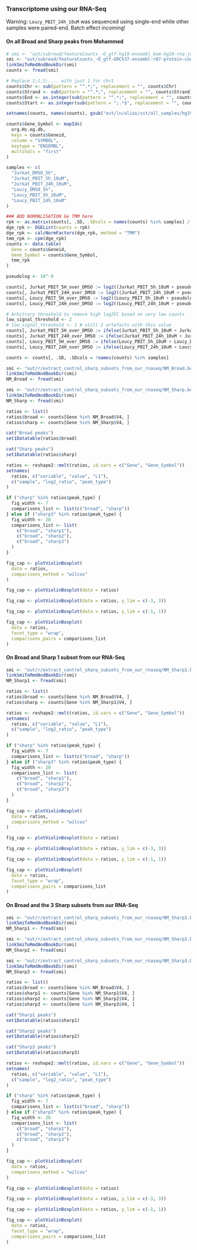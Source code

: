 ### Transcriptome using our RNA-Seq

Warning: `Loucy_PBIT_24h_10uM` was sequenced using single-end while other samples were paired-end. Batch effect incoming!

#### On all Broad and Sharp peaks from Mohammed

```r
# smi <- 'out/subread/featureCounts_-O_gtf-hg19-ensembl_bam-hg19-rna-jurkat-loucy.tsv'
smi <- "out/subread/featureCounts_-O_gtf-GRCh37-ensembl-r87-protein-coding_bam-hg19-rna-jurkat-loucy-pbit.tsv"
linkSmiToRmdAndBookDir(smi)
counts <- fread(smi)

# Replace 1;1;1;.... with just 1 for chr1
counts$Chr <- sub(pattern = "^.*;", replacement = "", counts$Chr)
counts$Strand <- sub(pattern = "^.*;", replacement = "", counts$Strand)
counts$End <- as.integer(sub(pattern = "^.*;", replacement = "", counts$End))
counts$Start <- as.integer(sub(pattern = ";.*$", replacement = "", counts$Start))

setnames(counts, names(counts), gsub("out/ln/alias/sst/all_samples/hg19/bam/|.bam", "", names(counts)))

counts$Gene_Symbol <- mapIds(
  org.Hs.eg.db,
  keys = counts$Geneid,
  column = "SYMBOL",
  keytype = "ENSEMBL",
  multiVals = "first"
)

samples <- c(
  "Jurkat_DMSO_5h",
  "Jurkat_PBIT_5h_10uM",
  "Jurkat_PBIT_24h_10uM",
  "Loucy_DMSO_5h",
  "Loucy_PBIT_5h_10uM",
  "Loucy_PBIT_24h_10uM"
)

### ADD NORMALISATION Ge TMM here
rpk <- as.matrix(counts[, .SD, .SDcols = names(counts) %in% samples] / (counts$Length / 1000))
dge_rpk <- DGEList(counts = rpk)
dge_rpk <- calcNormFactors(dge_rpk, method = "TMM")
tmm_rpk <- cpm(dge_rpk)
counts <- data.table(
  Gene = counts$Geneid,
  Gene_Symbol = counts$Gene_Symbol,
  tmm_rpk
)

pseudolog <- 10^-9

counts[, Jurkat_PBIT_5H_over_DMSO := log2((Jurkat_PBIT_5h_10uM + pseudolog) / (Jurkat_DMSO_5h + pseudolog))]
counts[, Jurkat_PBIT_24H_over_DMSO := log2((Jurkat_PBIT_24h_10uM + pseudolog) / (Jurkat_DMSO_5h + pseudolog))]
counts[, Loucy_PBIT_5H_over_DMSO := log2((Loucy_PBIT_5h_10uM + pseudolog) / (Loucy_DMSO_5h + pseudolog))]
counts[, Loucy_PBIT_24H_over_DMSO := log2((Loucy_PBIT_24h_10uM + pseudolog) / (Loucy_DMSO_5h + pseudolog))]

# Arbitrary threshold to remove high log2FC based on very low counts
low_signal_threshold <- 2
# low_signal_threshold <- 1 # still 2 artefacts with this value
counts[, Jurkat_PBIT_5H_over_DMSO := ifelse(Jurkat_PBIT_5h_10uM + Jurkat_DMSO_5h < low_signal_threshold, 0, Jurkat_PBIT_5H_over_DMSO)]
counts[, Jurkat_PBIT_24H_over_DMSO := ifelse(Jurkat_PBIT_24h_10uM + Jurkat_DMSO_5h < low_signal_threshold, 0, Jurkat_PBIT_24H_over_DMSO)]
counts[, Loucy_PBIT_5H_over_DMSO := ifelse(Loucy_PBIT_5h_10uM + Loucy_DMSO_5h < low_signal_threshold, 0, Loucy_PBIT_5H_over_DMSO)]
counts[, Loucy_PBIT_24H_over_DMSO := ifelse(Loucy_PBIT_24h_10uM + Loucy_DMSO_5h < low_signal_threshold, 0, Loucy_PBIT_24H_over_DMSO)]

counts <- counts[, .SD, .SDcols = !names(counts) %in% samples]

smi <- "out/r/extract_control_sharp_subsets_from_our_rnaseq/NM_Broad.bed"
linkSmiToRmdAndBookDir(smi)
NM_Broad <- fread(smi)

smi <- "out/r/extract_control_sharp_subsets_from_our_rnaseq/NM_Sharp.bed"
linkSmiToRmdAndBookDir(smi)
NM_Sharp <- fread(smi)

ratios <- list()
ratios$broad <- counts[Gene %in% NM_Broad$V4, ]
ratios$sharp <- counts[Gene %in% NM_Sharp$V4, ]

cat("Broad peaks")
set1Datatable(ratios$broad)

cat("Sharp peaks")
set1Datatable(ratios$sharp)

ratios <- reshape2::melt(ratios, id.vars = c("Gene", "Gene_Symbol"))
setnames(
  ratios, c("variable", "value", "L1"),
  c("sample", "log2_ratio", "peak_type")
)

if ("sharp" %in% ratios$peak_type) {
  fig_width <- 7
  comparisons_list <- list(c("broad", "sharp"))
} else if ("sharp3" %in% ratios$peak_type) {
  fig_width <- 20
  comparisons_list <- list(
    c("broad", "sharp1"),
    c("broad", "sharp2"),
    c("broad", "sharp3")
  )
}
```

```r
fig_cap <- plotViolinBoxplot(
  data = ratios,
  comparisons_method = "wilcox"
)
```

```r
fig_cap <- plotViolinBoxplot(data = ratios)
```

```r
fig_cap <- plotViolinBoxplot(data = ratios, y_lim = c(-3, 3))
```

```r
fig_cap <- plotViolinBoxplot(data = ratios, y_lim = c(-1, 1))
```

```r
fig_cap <- plotViolinBoxplot(
  data = ratios,
  facet_type = "wrap",
  comparisons_pairs = comparisons_list
)
```

#### On Broad and Sharp 1 subset from our RNA-Seq {#resultsInhibitorsOurRnaSeqUsingSharp1Subset}

```r
smi <- "out/r/extract_control_sharp_subsets_from_our_rnaseq/NM_Sharp1.bed"
linkSmiToRmdAndBookDir(smi)
NM_Sharp1 <- fread(smi)

ratios <- list()
ratios$broad <- counts[Gene %in% NM_Broad$V4, ]
ratios$sharp <- counts[Gene %in% NM_Sharp1$V4, ]

ratios <- reshape2::melt(ratios, id.vars = c("Gene", "Gene_Symbol"))
setnames(
  ratios, c("variable", "value", "L1"),
  c("sample", "log2_ratio", "peak_type")
)

if ("sharp" %in% ratios$peak_type) {
  fig_width <- 7
  comparisons_list <- list(c("broad", "sharp"))
} else if ("sharp3" %in% ratios$peak_type) {
  fig_width <- 20
  comparisons_list <- list(
    c("broad", "sharp1"),
    c("broad", "sharp2"),
    c("broad", "sharp3")
  )
}
```

```r
fig_cap <- plotViolinBoxplot(
  data = ratios,
  comparisons_method = "wilcox"
)
```

```r
fig_cap <- plotViolinBoxplot(data = ratios)
```

```r
fig_cap <- plotViolinBoxplot(data = ratios, y_lim = c(-3, 3))
```

```r
fig_cap <- plotViolinBoxplot(data = ratios, y_lim = c(-1, 1))
```

```r
fig_cap <- plotViolinBoxplot(
  data = ratios,
  facet_type = "wrap",
  comparisons_pairs = comparisons_list
)
```

#### On Broad and the 3 Sharp subsets from our RNA-Seq {#resultsInhibitorsOurRnaSeqUsingOurRnaSharpSubsets}

```r
smi <- "out/r/extract_control_sharp_subsets_from_our_rnaseq/NM_Sharp1.bed"
linkSmiToRmdAndBookDir(smi)
NM_Sharp1 <- fread(smi)

smi <- "out/r/extract_control_sharp_subsets_from_our_rnaseq/NM_Sharp2.bed"
linkSmiToRmdAndBookDir(smi)
NM_Sharp2 <- fread(smi)

smi <- "out/r/extract_control_sharp_subsets_from_our_rnaseq/NM_Sharp3.bed"
linkSmiToRmdAndBookDir(smi)
NM_Sharp3 <- fread(smi)

ratios <- list()
ratios$broad <- counts[Gene %in% NM_Broad$V4, ]
ratios$sharp1 <- counts[Gene %in% NM_Sharp1$V4, ]
ratios$sharp2 <- counts[Gene %in% NM_Sharp2$V4, ]
ratios$sharp3 <- counts[Gene %in% NM_Sharp3$V4, ]

cat("Sharp1 peaks")
set1Datatable(ratios$sharp1)

cat("Sharp2 peaks")
set1Datatable(ratios$sharp2)

cat("Sharp3 peaks")
set1Datatable(ratios$sharp3)

ratios <- reshape2::melt(ratios, id.vars = c("Gene", "Gene_Symbol"))
setnames(
  ratios, c("variable", "value", "L1"),
  c("sample", "log2_ratio", "peak_type")
)

if ("sharp" %in% ratios$peak_type) {
  fig_width <- 7
  comparisons_list <- list(c("broad", "sharp"))
} else if ("sharp3" %in% ratios$peak_type) {
  fig_width <- 20
  comparisons_list <- list(
    c("broad", "sharp1"),
    c("broad", "sharp2"),
    c("broad", "sharp3")
  )
}
```

```r
fig_cap <- plotViolinBoxplot(
  data = ratios,
  comparisons_method = "wilcox"
)
```

```r
fig_cap <- plotViolinBoxplot(data = ratios)
```

```r
fig_cap <- plotViolinBoxplot(data = ratios, y_lim = c(-3, 3))
```

```r
fig_cap <- plotViolinBoxplot(data = ratios, y_lim = c(-1, 1))
```

```r
fig_cap <- plotViolinBoxplot(
  data = ratios,
  facet_type = "wrap",
  comparisons_pairs = comparisons_list
)
```
